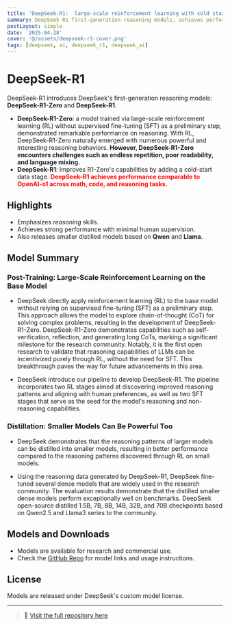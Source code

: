 ```yaml
---
title: 'DeepSeek-R1:  large-scale reinforcement learning with cold start'
summary: DeepSeek R1 first-generation reasoning models, achieves performance comparable to OpenAI-o1 across math, code, and reasoning tasks
postLayout: simple
date: '2025-04-28'
cover: '@/assets/deepseek-r1-cover.png'
tags: [deepseek, ai, deepseek_r1, deepseek_ai]
---
```


# DeepSeek-R1

DeepSeek-R1 introduces DeepSeek's first-generation reasoning models: **DeepSeek-R1-Zero** and **DeepSeek-R1**.  
- **DeepSeek-R1-Zero**:  a model trained via large-scale reinforcement learning (RL) without supervised fine-tuning (SFT) as a preliminary step, 
demonstrated remarkable performance on reasoning. With RL, DeepSeek-R1-Zero naturally emerged with numerous powerful and interesting reasoning behaviors.
**However, DeepSeek-R1-Zero encounters challenges such as endless repetition, poor readability, and language mixing.**
- **DeepSeek-R1**: Improves R1-Zero's capabilities by adding a cold-start data stage.
<b style="color:red;"><strong>DeepSeek-R1 achieves performance comparable to OpenAI-o1 across math, code, and reasoning tasks.</strong></b>

## Highlights
- Emphasizes *reasoning* skills.
- Achieves strong performance with minimal human supervision.
- Also releases smaller distilled models based on **Qwen** and **Llama**.

## Model Summary

### Post-Training: Large-Scale Reinforcement Learning on the Base Model
- DeepSeek directly apply reinforcement learning (RL) to the base model without relying on supervised fine-tuning (SFT) as a preliminary step. 
This approach allows the model to explore chain-of-thought (CoT) for solving complex problems, resulting in the development of DeepSeek-R1-Zero. 
DeepSeek-R1-Zero demonstrates capabilities such as self-verification, reflection, and generating long CoTs, marking a significant milestone for 
the research community. Notably, it is the first open research to validate that reasoning capabilities of LLMs can be incentivized purely through RL, 
without the need for SFT. This breakthrough paves the way for future advancements in this area.

- DeepSeek introduce our pipeline to develop DeepSeek-R1. The pipeline incorporates two RL stages aimed at discovering improved reasoning patterns 
and aligning with human preferences, as well as two SFT stages that serve as the seed for the model's reasoning and non-reasoning capabilities. 

### Distillation: Smaller Models Can Be Powerful Too
- DeepSeek demonstrates that the reasoning patterns of larger models can be distilled into smaller models, resulting in better performance 
compared to the reasoning patterns discovered through RL on small models.

- Using the reasoning data generated by DeepSeek-R1, DeepSeek fine-tuned several dense models that are widely used in the research community. 
The evaluation results demonstrate that the distilled smaller dense models perform exceptionally well on benchmarks. 
DeepSeek open-source distilled 1.5B, 7B, 8B, 14B, 32B, and 70B checkpoints based on Qwen2.5 and Llama3 series to the community.

## Models and Downloads
- Models are available for research and commercial use.
- Check the [GitHub Repo](https://github.com/deepseek-ai/DeepSeek-R1) for model links and usage instructions.

## License
Models are released under DeepSeek's custom model license.

---
> 📎 [Visit the full repository here](https://github.com/deepseek-ai/DeepSeek-R1)
